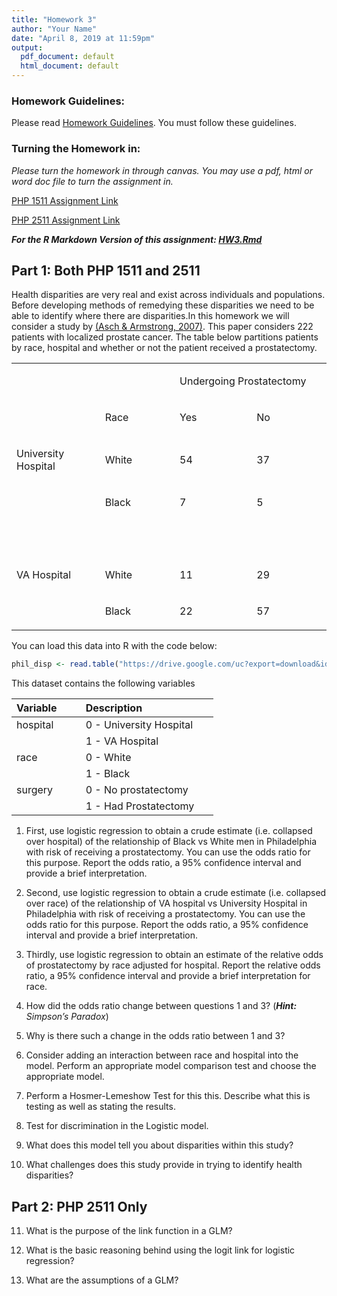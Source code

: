 ```yaml
---
title: "Homework 3"
author: "Your Name"
date: "April 8, 2019 at 11:59pm"
output:
  pdf_document: default
  html_document: default
---
```




### Homework Guidelines:

Please read [Homework Guidelines](../homework/guidelines.html). You must follow these guidelines. 


### Turning the Homework in:

*Please turn the homework in through canvas. You may use a pdf, html or word doc file to turn the assignment in.*

[PHP 1511 Assignment Link](https://canvas.brown.edu/courses/1077969/assignments/7723029)

[PHP 2511 Assignment Link](https://canvas.brown.edu/courses/1077129/assignments/7723047)


***For the R Markdown Version of this assignment: [HW3.Rmd](../homework/hw3.Rmd)***


## Part 1: Both PHP 1511 and 2511 

Health disparities are very real and exist across individuals and populations. Before developing methods of remedying these disparities we need to be able to identify where there are disparities.In this homework we will consider a study by [(Asch & Armstrong, 2007)](http://www.ncbi.nlm.nih.gov/pubmed/17513818).  This paper considers 222 patients with localized prostate cancer. The table below partitions patients by race, hospital and whether or not the patient received a prostatectomy. 


<table>
<tbody>
<tr>
<td width="234">
<p>&nbsp;</p>
</td>
<td width="234">
<p>&nbsp;</p>
</td>
<td colspan="2" width="468">
<p>Undergoing Prostatectomy</p>
</td>
</tr>
<tr>
<td width="234">
<p>&nbsp;</p>
</td>
<td width="234">
<p>Race</p>
</td>
<td width="234">
<p>Yes</p>
</td>
<td width="234">
<p>No</p>
</td>
</tr>
<tr>
<td width="234">
<p>University Hospital</p>
</td>
<td width="234">
<p>White</p>
</td>
<td width="234">
<p>54</p>
</td>
<td width="234">
<p>37</p>
</td>
</tr>
<tr>
<td width="234">
<p>&nbsp;</p>
</td>
<td width="234">
<p>Black</p>
</td>
<td width="234">
<p>7</p>
</td>
<td width="234">
<p>5</p>
</td>
</tr>
<tr>
<td width="234">
<p>&nbsp;</p>
</td>
<td width="234">
<p>&nbsp;</p>
</td>
<td width="234">
<p>&nbsp;</p>
</td>
<td width="234">
<p>&nbsp;</p>
</td>
</tr>
<tr>
<td width="234">
<p>VA Hospital</p>
</td>
<td width="234">
<p>White</p>
</td>
<td width="234">
<p>11</p>
</td>
<td width="234">
<p>29</p>
</td>
</tr>
<tr>
<td width="234">
<p>&nbsp;</p>
</td>
<td width="234">
<p>Black</p>
</td>
<td width="234">
<p>22</p>
</td>
<td width="234">
<p>57</p>
</td>
</tr>
</tbody>
</table>



You can load this data into R with the code below:


```r
phil_disp <- read.table("https://drive.google.com/uc?export=download&id=0B8CsRLdwqzbzOXlIRl9VcjNJRFU", header=TRUE, sep=",")
```

This dataset contains the following variables

---------------------------------------------
Variable      Description
------------  -------------------------------
hospital      0 - University Hospital

              1 - VA Hospital

race          0 - White

              1 - Black
              
surgery       0 - No prostatectomy

              1 - Had Prostatectomy
---------------------------------------------

1. First, use logistic regression to obtain a crude estimate (i.e. collapsed over hospital) of the relationship of Black vs White men in Philadelphia with risk of receiving a prostatectomy. You can use the odds ratio for this purpose. Report the odds ratio, a 95% confidence interval and provide a brief interpretation. 

2. Second, use logistic regression to obtain a crude estimate (i.e. collapsed over race) of the relationship of VA hospital vs University Hospital in Philadelphia with risk of receiving a prostatectomy. You can use the odds ratio for this purpose. Report the odds ratio, a 95% confidence interval and provide a brief interpretation.  

3. Thirdly, use logistic regression to obtain an estimate of the relative odds of prostatectomy by race adjusted for hospital. Report the relative odds ratio, a 95% confidence interval and provide a brief interpretation for race. 

4. How did the odds ratio change between questions 1 and 3? (***Hint:*** *Simpson's Paradox*)

5. Why is there such a change in the odds ratio between 1 and 3?



6. Consider adding an interaction between race and hospital into the model. Perform an appropriate model comparison test and choose the appropriate model. 

7. Perform a Hosmer-Lemeshow Test for this this. Describe what this is testing as well as stating the results. 

8. Test for discrimination in the Logistic model. 

9. What does this model tell you about disparities within this study?

10. What challenges does this study provide in trying to identify health disparities?




## Part 2: PHP 2511 Only

11. What is the purpose of the link function in a GLM? 

12. What is the basic reasoning behind using the logit link for logistic regression? 

13. What are the assumptions of a GLM?

